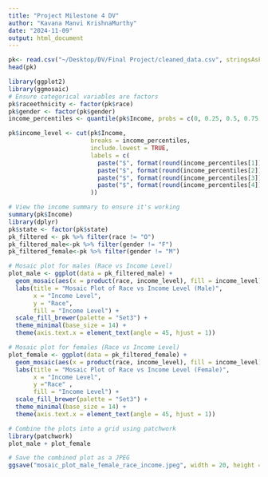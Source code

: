 ```yaml
---
title: "Project Milestone 4 DV"
author: "Kavana Manvi KrishnaMurthy"
date: "2024-11-09"
output: html_document
---
```


```r
pk<- read.csv("~/Desktop/DV/Final Project/cleaned_data.csv", stringsAsFactors=TRUE)
head(pk)
```

```r
library(ggplot2)
library(ggmosaic)
# Ensure categorical variables are factors
pk$raceethnicity <- factor(pk$race)
pk$gender <- factor(pk$gender)
income_percentiles <- quantile(pk$Income, probs = c(0, 0.25, 0.5, 0.75, 1))

pk$income_level <- cut(pk$Income, 
                       breaks = income_percentiles, 
                       include.lowest = TRUE, 
                       labels = c(
                         paste("$", format(round(income_percentiles[1]), big.mark = ","), "–", format(round(income_percentiles[2]), big.mark = ","), sep = ""),
                         paste("$", format(round(income_percentiles[2]), big.mark = ","), "–", format(round(income_percentiles[3]), big.mark = ","), sep = ""),
                         paste("$", format(round(income_percentiles[3]), big.mark = ","), "–", format(round(income_percentiles[4]), big.mark = ","), sep = ""),
                         paste("$", format(round(income_percentiles[4]), big.mark = ","), "–", format(round(income_percentiles[5]), big.mark = ","), sep = "")
                       ))

# View the income summary to ensure it's working
summary(pk$Income)
library(dplyr)
pk$state <- factor(pk$state)  
pk_filtered <- pk %>% filter(race != "O")
pk_filtered_male<-pk %>% filter(gender != "F")
pk_filtered_female<-pk %>% filter(gender != "M")
```


```r
# Mosaic plot for males (Race vs Income Level)
plot_male <- ggplot(data = pk_filtered_male) +
  geom_mosaic(aes(x = product(race, income_level), fill = income_level)) +
  labs(title = "Mosaic Plot of Race vs Income Level (Male)",
       x = "Income Level",
       y = "Race",
       fill = "Income Level") +
  scale_fill_brewer(palette = "Set3") +
  theme_minimal(base_size = 14) +
  theme(axis.text.x = element_text(angle = 45, hjust = 1))

# Mosaic plot for females (Race vs Income Level)
plot_female <- ggplot(data = pk_filtered_female) +
  geom_mosaic(aes(x = product(race, income_level), fill = income_level)) +
  labs(title = "Mosaic Plot of Race vs Income Level (Female)",
       x = "Income Level",
       y ="Race" ,
       fill = "Income Level") +
  scale_fill_brewer(palette = "Set3") +
  theme_minimal(base_size = 14) +
  theme(axis.text.x = element_text(angle = 45, hjust = 1))
```


```r
# Combine the plots into a grid using patchwork
library(patchwork)
plot_male + plot_female

# Save the combined plot as a JPEG
ggsave("mosaic_plot_male_female_race_income.jpeg", width = 20, height = 12, path = "/Users/kavanamanvi/Desktop")
```




```r

```


```r
```


```r
```



